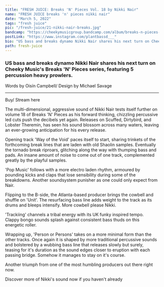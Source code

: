 ---
title: "FRESH JUICE: Breaks 'N' Pieces Vol. 18 by Nikki Nair"
name: "FRESH JUICE breaks 'n' pieces nikki nair"
date: "March 5, 2022"
tags: "fresh juice"
pic: "/fresh-juice/21-nikki-nair-breaks.jpg"
bandcamp: "https://cheekymusicgroup.bandcamp.com/album/breaks-n-pieces-vol-18"
postLink: "https://www.instagram.com/plantbassd___"
bio: "US bass and breaks dynamo Nikki Nair shares his next turn on Cheeky Music's Breaks ‘N' Pieces series, featuring 5 percussion heavy prowlers"
path: fresh-juice
---

### US bass and breaks dynamo Nikki Nair shares his next turn on Cheeky Music's Breaks 'N' Pieces series, featuring 5 percussion heavy prowlers.

<p className="smallText">Words by Oisín Campbell/ Design by Michael Savage</p>

<hr />

<BandCamp src="album=1987393754" />

Buy/ Stream here <HoverLink url="cheekymusicgroup.bandcamp.com/album/breaks-n-pieces-vol-18" external />

The multi-dimensional, aggressive sound of Nikki Nair tests itself further on volume 18 of Breaks 'N' Pieces as his forward thinking, chizzling percussive led cuts push the decibels yet again. Releases on Scuffed, Dirtybird, and Lobster Theremin, has seen his sound blossom across many waters, leaving an ever-growing anticipation for his every release.

Opening track 'Way of the Void' paces itself to start, sharing trinkets of the forthcoming break lines that are laden with old Shaolin samples. Eventually the tornado break riproars, glitching along the way with thumping bass and pads. An insane amount of noise to come out of one track, complemented greatly by the playful samples.

'Pop Music' follows with a more electro laden rhythm, armoured by pounding kicks and claps that lose sensibility during some of the breakdowns. Another soundsystem punisher as one could only expect from Nair.

<Picture src="/fresh-juice/21-nikki-nair.jpg" alt="Nikki Nair cover pic" size={1200} />

Flipping to the B-side, the Atlanta-based producer brings the cowbell and shuffle on 'Unit'. The resurfacing bass line adds weight to the track as its drums and bleeps intensify. More cowbell please Nikki.

'Trackiing' channels a tribal energy with its UK funky inspired tempo. Clappy bongo sounds splash against consistent bass thuds on this energetic roller.

Wrapping up, 'Person or Persons' takes on a more minimal form than the other tracks. Once again it is shaped by more traditional percussive sounds and bolstered by a wubbing bass line that releases slowly but surely, teasing for it's duration as the sound edges closer to eruption with each passing bridge. Somehow it manages to stay on it's course.

Another triumph from one of the most humbling producers out there right now.

Discover more of Nikki's sound now if you haven't already <HoverLink url="nikkinair.bandcamp.com/" external />
